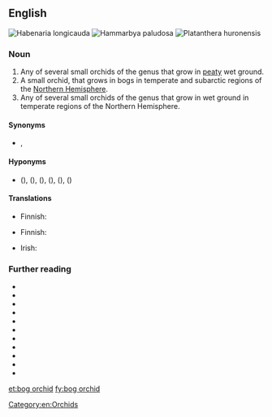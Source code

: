 {{also|bog-orchid}}
==English==
[[File:Habenaria spec 2 - -fl.jpg|thumb|Habenaria longicauda]]
[[File:Hammarbya paludosa Belgien 05.jpg|thumb|Hammarbya paludosa]]
[[File:Green Bog Orchid (3815585585).jpg|thumb|Platanthera huronensis]]

===Noun===
{{en-noun}}

# Any of several small orchids of the genus {{taxlink|Habenaria|genus|noshow=1}} that grow in [[peaty]] wet ground.
# A small orchid, {{taxlink|Hammarbya paludosa|species|noshow=1}} that grows in bogs in temperate and subarctic regions of the [[Northern Hemisphere]].
# Any of several small orchids of the genus {{taxlink|Platanthera|genus|noshow=1}} that grow in wet ground in temperate regions of the Northern Hemisphere.

====Synonyms====
* {{sense|Hammarbya paludosa}} {{vern|bog adder's-mouth}}, {{vern|bog adder's-mouth orchid}}

====Hyponyms====
* {{sense|Platanthera spp.}} {{vern|Hawaii bog orchid}} ({{taxlink|Platanthera holochila|species|noshow=1}}), {{vern|small northern bog orchid}} ({{taxlink|Platanthera obtusata|species|noshow=1}}), {{vern|sparse-flowered bog orchid}} ({{taxlink|Platanthera sparsiflora|species|noshow=1}}), {{vern|slender bog orchid}} ({{taxlink|Platanthera stricta|species|noshow=1}}), {{vern|Yosemite bog orchid}} ({{taxlink|Platanthera yosemitensis|species|noshow=1}}), {{vern|alcove bog orchid}} ({{taxlink|Platanthera zothecina|species|noshow=1}})

====Translations====
{{trans-top|orchid of genus ''Habenaria''}}
* Finnish: {{t+|fi|ripsukämmekkä}}
{{trans-mid}}
{{trans-bottom}}

{{trans-top|''Hammarbya paludosa''}}
* Finnish: {{t+|fi|suovalkku}}
{{trans-mid}}
{{trans-bottom}}

{{ttbc-top}}
* Irish: {{t-check|ga|magairlín an chorraigh|m}}
{{trans-mid}}
{{trans-bottom}}

===Further reading===
* {{pedia}}
* {{R:OneLook}}
* {{pedia|Habenaria}}
* {{pedia|Hammarbya paludosa}}
* {{pedia|Platanthera}}
* {{specieslite|Habenaria}}
* {{specieslite|Hammarbya paludosa}}
* {{specieslite|Platanthera}}
* {{comcatlite|Habenaria}}
* {{comcatlite|Hammarbya paludosa}}
* {{comcatlite|Platanthera}}
[[Category:en:Orchids]]

[[et:bog orchid]]
[[fy:bog orchid]]